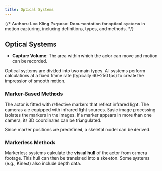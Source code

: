 ```yaml
---
title: Optical Systems
---
```


{/*
Authors: Leo Kling
Purpose: Documentation for optical systems in motion capturing, including definitions, types, and methods.
*/}

## Optical Systems

* **Capture Volume**: The area within which the actor can move and motion can be recorded.

Optical systems are divided into two main types. All systems perform calculations at a fixed frame rate (typically 60–250 fps) to create the impression of smooth motion.

### Marker-Based Methods

The actor is fitted with reflective markers that reflect infrared light. The cameras are equipped with infrared light sources. Basic image processing isolates the markers in the images. If a marker appears in more than one camera, its 3D coordinates can be triangulated.

Since marker positions are predefined, a skeletal model can be derived.

### Markerless Methods

Markerless systems calculate the **visual hull** of the actor from camera footage. This hull can then be translated into a skeleton. Some systems (e.g., Kinect) also include depth data.
